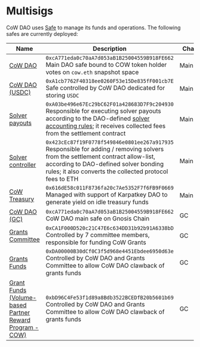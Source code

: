 # Multisigs

CoW DAO uses [Safe](https://safe.global) to manage its funds and operations. The following safes are currently deployed:

| **Name** | **Description** | **Chain** |
|---|---|---|
| [CoW DAO](https://app.safe.global/home?safe=eth:0xcA771eda0c70aA7d053aB1B25004559B918FE662) |  `0xcA771eda0c70aA7d053aB1B25004559B918FE662` <br />Main DAO safe bound to COW token holder votes on `cow.eth` snapshot space | Mainnet |
| [CoW DAO (USDC)](https://app.safe.global/home?safe=eth:0xA1cb7762F40318ee0260F53e15De835fF001cb7E) | `0xA1cb7762F40318ee0260F53e15De835fF001cb7E` <br />Safe controlled by CoW DAO dedicated for storing `USDC` | Mainnet |
| [Solver payouts](https://app.safe.global/home?safe=eth:0xA03be496e67Ec29bC62F01a428683D7F9c204930) | `0xA03be496e67Ec29bC62F01a428683D7F9c204930` <br />Responsible for executing solver payouts according to the DAO-defined [solver accounting rules](https://forum.cow.fi/t/cip-20-auction-model-for-solver-rewards/1405); it receives collected fees from the settlement contract | Mainnet |
| [Solver controller](https://app.safe.global/home?safe=eth:0x423cEc87f19F0778f549846e0801ee267a917935) | `0x423cEc87f19F0778f549846e0801ee267a917935` <br />Responsible for adding / removing solvers from the settlement contract allow-list, according to DAO-defined solver bonding rules; it also converts the collected protocol fees to ETH | Mainnet |
| [CoW Treasury](https://app.safe.global/home?safe=eth:0x616dE58c011F8736fa20c7Ae5352F7f6FB9F0669) | `0x616dE58c011F8736fa20c7Ae5352F7f6FB9F0669` <br />Managed with support of Karpatkey DAO to generate yield on idle treasury funds | Mainnet |
| [CoW DAO (GC)](https://app.safe.global/home?safe=gno:0xcA771eda0c70aA7d053aB1B25004559B918FE662) | `0xcA771eda0c70aA7d053aB1B25004559B918FE662` <br />CoW DAO main safe on Gnosis Chain | GC |
| [Grants Committee](https://app.safe.global/home?safe=gno:0xCA1F000D520c21C47E6c634DD31b92b91A6338bD) | `0xCA1F000D520c21C47E6c634DD31b92b91A6338bD` <br />Controlled by 7 committee members, responsible for funding CoW Grants | GC |
| [Grants Funds](https://app.safe.global/home?safe=gno:0xDA00000B30dCf0C3f5d968e4451Ebdee6950d63e) | `0xDA00000B30dCf0C3f5d968e4451Ebdee6950d63e` <br />Controlled by CoW DAO and Grants Committee to allow CoW DAO clawback of grants funds | GC |
| [Grant Funds (Volume-based Partner Reward Program - COW)](https://app.safe.global/home?safe=gno:0xbD96C4Fe53f1d89a8Bdb3522BCEDfB20b5601b69) | `0xbD96C4Fe53f1d89a8Bdb3522BCEDfB20b5601b69` <br />Controlled by CoW DAO and Grants Committee to allow CoW DAO clawback of grants funds | GC |